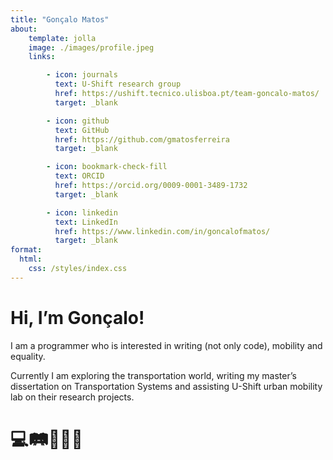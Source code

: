 ```yaml
---
title: "Gonçalo Matos"
about:
    template: jolla
    image: ./images/profile.jpeg
    links:

        - icon: journals
          text: U-Shift research group
          href: https://ushift.tecnico.ulisboa.pt/team-goncalo-matos/ 
          target: _blank

        - icon: github
          text: GitHub
          href: https://github.com/gmatosferreira
          target: _blank

        - icon: bookmark-check-fill
          text: ORCID
          href: https://orcid.org/0009-0001-3489-1732
          target: _blank

        - icon: linkedin
          text: LinkedIn
          href: https://www.linkedin.com/in/goncalofmatos/
          target: _blank
format:
  html:
    css: /styles/index.css
---
```


# Hi, I'm Gonçalo!

I am a programmer who is interested in writing (not only code), mobility and equality. 

Currently I am exploring the transportation world, writing my master's dissertation on Transportation Systems and assisting U-Shift urban mobility lab on their research projects.

# 💻🛤️🧑‍🤝‍🧑